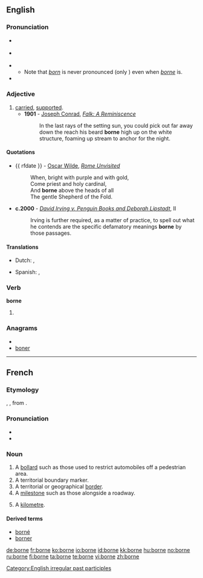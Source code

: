 {{also|Borne}}

==English==

===Pronunciation===
* {{a|RP}} {{IPA|/bɔːn/}}
* {{a|US}} {{IPA|/boʊɹn/|/bɔːɹn/}}
* {{audio|En-us-borne.ogg|Audio (US)}}
** Note that ''[[born]]'' is never pronounced {{IPAchar|/boʊɹn/}} (only {{IPAchar|/bɔːɹn/}}) even when ''[[borne]]'' is.
* {{rhymes|ɔː(r)n}}

===Adjective===
{{en-adj|-}}

# [[carried]], [[supported]].
#*'''1901''' - [[w:Joseph Conrad|Joseph Conrad]], ''[[s:Falk|Falk: A Reminiscence]]''
#*:In the last rays of the setting sun, you could pick out far away down the reach his beard '''borne''' high up on the white structure, foaming up stream to anchor for the night.

====Quotations====
* {{ rfdate }} - [[w:Oscar Wilde|Oscar Wilde]], ''[[s:Rome Unvisited|Rome Unvisited]]''
*:When, bright with purple and with gold, <br/>Come priest and holy cardinal, <br/>And '''borne''' above the heads of all <br/>The gentle Shepherd of the Fold.
*'''c.2000''' - ''[[s:David Irving v. Penguin Books and Deborah Lipstadt|David Irving v. Penguin Books and Deborah Lipstadt]]'', II
*:Irving is further required, as a matter of practice, to spell out what he contends are the specific defamatory meanings '''borne''' by those passages.

====Translations====
{{trans-top|carried, supported}}
*Dutch: {{t+|nl|gedragen}}, {{t-|nl|ondersteund}}
{{trans-mid}}
*Spanish: {{t-|es|soportado}}, {{t-|es|aguantado}}
{{trans-bottom}}

===Verb===
'''borne'''

# {{past participle of|[[bear]]}}

===Anagrams===
* {{alphagram|benor}}
* [[boner#English|boner]]


[[Category:English irregular past participles]]

----

==French==
===Etymology===
{{etyl|LL.|fr}} {{term|bodina}}, {{term|botina}}, from {{etyl|xtg|fr}}.

===Pronunciation===
*{{IPA|/bɔʁn/|lang=fr}}
*{{audio|Fr-borne.ogg|audio}}

===Noun===
{{fr-noun|f}}

#A [[bollard]] such as those used to restrict automobiles off a pedestrian area.
#A territorial boundary marker.
#A territorial or geographical [[border]].
#A [[milestone]] such as those alongside a roadway.
# {{slang}} A [[kilometre]].

====Derived terms====
*[[borné]]
*[[borner]]

[[de:borne]]
[[fr:borne]]
[[ko:borne]]
[[io:borne]]
[[id:borne]]
[[kk:borne]]
[[hu:borne]]
[[no:borne]]
[[ru:borne]]
[[fi:borne]]
[[ta:borne]]
[[te:borne]]
[[vi:borne]]
[[zh:borne]]